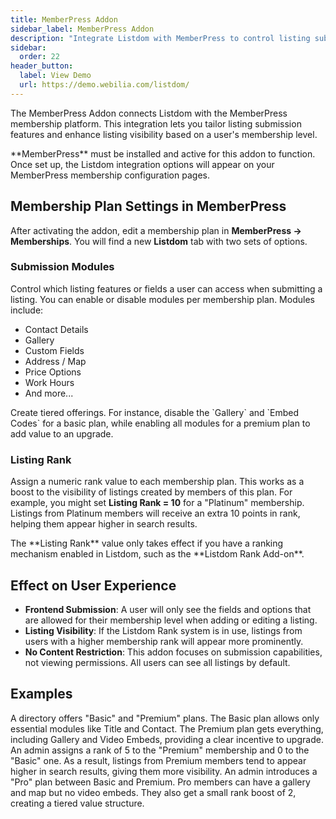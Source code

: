 ```yaml
---
title: MemberPress Addon
sidebar_label: MemberPress Addon
description: "Integrate Listdom with MemberPress to control listing submission features and listing rank by membership level."
sidebar:
  order: 22
header_button:
  label: View Demo
  url: https://demo.webilia.com/listdom/
---
```


The MemberPress Addon <Badge text="Pro"/> connects Listdom with the MemberPress membership platform. This integration lets you tailor listing submission features and enhance listing visibility based on a user's membership level.

<Aside type="note">
**MemberPress** must be installed and active for this addon to function. Once set up, the Listdom integration options will appear on your MemberPress membership configuration pages.
</Aside>

## Membership Plan Settings in MemberPress
After activating the addon, edit a membership plan in **MemberPress → Memberships**. You will find a new **Listdom** tab with two sets of options.

### Submission Modules
Control which listing features or fields a user can access when submitting a listing. You can enable or disable modules per membership plan. Modules include:
- Contact Details
- Gallery
- Custom Fields
- Address / Map
- Price Options <Badge text="Pro"/>
- Work Hours <Badge text="Pro"/>
- And more...

<Aside type="tip">
Create tiered offerings. For instance, disable the `Gallery` and `Embed Codes` for a basic plan, while enabling all modules for a premium plan to add value to an upgrade.
</Aside>

### Listing Rank
Assign a numeric rank value to each membership plan. This works as a boost to the visibility of listings created by members of this plan. For example, you might set **Listing Rank = 10** for a "Platinum" membership. Listings from Platinum members will receive an extra 10 points in rank, helping them appear higher in search results.

<Aside type="note">
The **Listing Rank** value only takes effect if you have a ranking mechanism enabled in Listdom, such as the **Listdom Rank Add-on**.
</Aside>

## Effect on User Experience
- **Frontend Submission**: A user will only see the fields and options that are allowed for their membership level when adding or editing a listing.
- **Listing Visibility**: If the Listdom Rank system is in use, listings from users with a higher membership rank will appear more prominently.
- **No Content Restriction**: This addon focuses on submission capabilities, not viewing permissions. All users can see all listings by default.

## Examples
<CardGrid>
  <Card title="Basic vs. Premium Plan Features">
    A directory offers "Basic" and "Premium" plans. The Basic plan allows only essential modules like Title and Contact. The Premium plan gets everything, including Gallery and Video Embeds, providing a clear incentive to upgrade.
  </Card>
  <Card title="Boosting Premium Member Listings">
    An admin assigns a rank of 5 to the "Premium" membership and 0 to the "Basic" one. As a result, listings from Premium members tend to appear higher in search results, giving them more visibility.
  </Card>
  <Card title="Creating a Mid-Tier Plan">
    An admin introduces a "Pro" plan between Basic and Premium. Pro members can have a gallery and map but no video embeds. They also get a small rank boost of 2, creating a tiered value structure.
  </Card>
</CardGrid>

<LinkCard href="https://memberpress.com" title="MemberPress Official Website" description="Learn more about MemberPress memberships and features on the official site." />